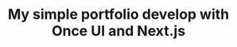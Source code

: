 ---
title: "My simple portfolio develop with Once UI and Next.js"
publishedAt: "2025-03-03"
images:
  - "/images/portfolio/img-1.png"
  - "/images/portfolio/img-2.png"
  - "/images/portfolio/img-3.png"
  - "/images/portfolio/img-4.png"
---